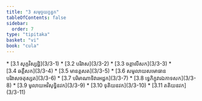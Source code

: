 ```yaml
---
title: "3 សមុច្ចយក្ខន្ធក"
tableOfContents: false
sidebar:
  order: 7
type: "tipitaka"
basket: "vi"
book: "cula"
---
```



<DynamicBreadcrumb />



<TableOfContents book="cula" section="3">
* [3.1 សុក្កវិស្សដ្ឋិ](3/3-1)
* [3.2 បរិវាស](3/3-2)
* [3.3 ចត្តាលីសក](3/3-3)
* [3.4 ឆត្តឹសក](3/3-4)
* [3.5 មានត្តសត](3/3-5)
* [3.6 សមូលាយសមោធានបរិវាសចតុស្សត](3/3-6)
* [3.7 បរិមាណាទិវារអដ្ឋក](3/3-7)
* [3.8 ទ្វេភិក្ខុវារឯកាទសក](3/3-8)
* [3.9 មូលាយអវិសុទ្ធិនវក](3/3-9)
* [3.10 ទុតិយនវក](3/3-10)
* [3.11 តតិយនវក](3/3-11)
</TableOfContents>